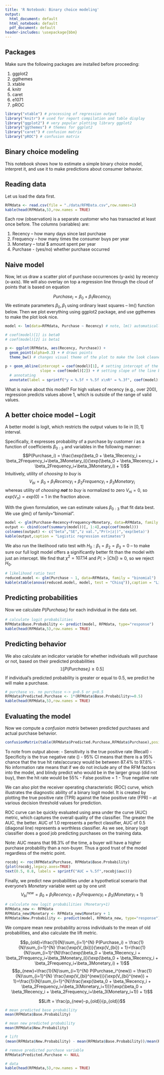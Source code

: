 ```yaml
---
title: 'R Notebook: Binary choice modeling'
output:
  html_document: default
  html_notebook: default
  pdf_document: default
header-includes: \usepackage{bbm}
---
```


## Packages

Make sure the following packages are installed before proceeding:

1. ggplot2
2. ggthemes
3. xtable 
4. knitr
5. caret
6. e1071
7. pROC

```r
library("xtable") # processing of regression output
library("knitr") # used for report compilation and table display
library("ggplot2") # very popular plotting library ggplot2
library("ggthemes") # themes for ggplot2
library("caret") # confusion matrix
library("pROC") # confusion matrix
```


## Binary choice modeling

This notebook shows how to estimate a simple binary choice model, interpret it, and use it to make predictions about consumer behavior. 

## Reading data

Let us load the data first.

```r
RFMdata <- read.csv(file = "./data/RFMData.csv",row.names=1)
kable(head(RFMdata,5),row.names = TRUE)
```

Each row (observation) is a separate customer who has transacted at least once before. The columns (variables) are:

1. Recency – how many days since last
purchase
2. Frequency – how many times the consumer
buys per year
3. Monetary – total $ amount spent per year
4. Purchase - (yes/no) whether purchase occurred 

## Naive model

Now, let us draw a scatter plot of purchase occurrences (y-axis) by recency (x-axis). We will also overlay on top a regression line through the cloud of points that is based on equation

$$Purchase_i=\beta_0+\beta_1Recency_i$$
We estimate parameters $\beta_0,\beta_1$ using ordinary least squares -- lm() function below. Then we plot everything using ggplot2 package, and use ggthemes to make the plot look nice.

```r
model <- lm(data=RFMdata, Purchase ~ Recency) # note, lm() automatically includes intercept

# coef(model)[1] is beta0
# coef(model)[2] is beta1

p <- ggplot(RFMdata, aes(Recency, Purchase)) + 
  geom_point(alpha=0.3) + # draws points
  theme_bw() # changes visual theme of the plot to make the look cleaner

p + geom_abline(intercept = coef(model)[1], # setting intercept of the line based on beta0
                slope = coef(model)[2]) + # setting slope of the line based on beta1
  # annotating
  annotate(label = sprintf("y = %.5f + %.5f x\nR² = %.3f", coef(model)[1],coef(model)[2],  summary(model)$r.squared), geom = "text", x = 75, y = 0.6, size = 4)

```

What is naive about this model? For high values of recency (e.g., over 200), regression predicts values above 1, which is outside of the range of valid values.

## A better choice model -- Logit

A better model is logit, which restricts the output values to lie in $[0,1]$ interval.

Specifically, it expresses probability of a purchase by customer $i$ as a function of coefficients $\beta_{0:3}$ and variables in the following manner:
$$P(Purchase_i) = \frac{\exp(\beta_0 + \beta_1Recency_i + \beta_2Frequency_i+\beta_3Monetary_i)}{\exp(\beta_0 + \beta_1Recency_i + \beta_2Frequency_i+\beta_3Monetary_i) + 1}$$
Intuitively, utility of *choosing to buy* is $$V_{bi} = \beta_0 + \beta_1Recency_i + \beta_2Frequency_i+\beta_3Monetary_i$$ whereas utility of *choosing **not** to buy* is normalized to zero $V_{ni}=0$, so $exp(V_{n})=exp(0)=1$ in the fraction above.

With the given formulation, we can estimate values $\beta_{0:3}$ that fit data best. We use glm() of family="binomial".

```r
model <- glm(Purchase~Recency+Frequency+Monetary, data=RFMdata, family = "binomial")
output <- cbind(coef(summary(model))[, 1:4],exp(coef(model)))
colnames(output) <- c("beta","SE","z val.","Pr(>|z|)",'exp(beta)')
kable(output,caption = "Logistic regression estimates")
```

We also run the likelihood ratio test with $H_0:\beta_1=\beta_2=\beta_3=0$ -- to make sure our full logit model offers a significantly better fit than the model with just an intercept. We find that $\chi^2=107.14$ and $P(>|Chi|)\approx 0$, so we reject $H_0$.

```r
# likelihood ratio test
reduced.model <- glm(Purchase ~ 1, data=RFMdata, family = "binomial")
kable(xtable(anova(reduced.model, model, test = "Chisq")),caption = "Likelihood ratio test")
```

## Predicting probabilities

Now we calculate $P(Purchase_i)$ for each individual in the data set.
```r
# calculate logit probabilities
RFMdata$Base.Probability <- predict(model, RFMdata, type="response")
kable(head(RFMdata,5),row.names = TRUE)
```

## Predicting behavior

We also calculate an indicator variable for whether individuals will purchase or not, based on their predicted probabilities $$\mathbb{1}[P(Purchase_i)\geq 0.5]$$ If individual's predicted probability is greater or equal to 0.5, we predict he will make a purchase. 
```r
# purchase vs. no purchase <-> p>0.5 or p<0.5
RFMdata$Predicted.Purchase <- 1*(RFMdata$Base.Probability>=0.5)
kable(head(RFMdata,5),row.names = TRUE)
```

## Evaluating the model

Now we compute a *confusion matrix* between predicted purchases and actual purchase behavior.
```r
confusionMatrix(table(RFMdata$Predicted.Purchase,RFMdata$Purchase),positive = "1")
```

To note from output above:
- Sensitivity is the true positive rate (Recall)
- Specificity is the true negative rate ()
- 95% CI means that there is a 95% chance that the true hit rate/accuracy would be between 87.4% to 97.8% 
- No information rate means that if we do not include any of the RFM factors into the model, and blindy predict who would be in the larger group (did not buy),
then the hit rate would be 55%
- False positive = 1 - True negative rate

We can also plot the receiver operating characteristic (ROC) curve, which illustrates the diagnostic ability of a binary logit model. It is created by plotting the true positive rate (TPR) against the false positive rate (FPR) -- at various decision threshold values for prediction. 

ROC curve can be quickly evaluated using area under the curve (AUC) metric, which captures the overall quality of the classifier. The greater the AUC, the better. AUC of 1.0 represents a perfect classifier, AUC of 0.5 (diagonal line) represents a worthless classifier. As we see, binary logit classifier does a good job predicting purchases on the training data.

Note: AUC means that 98.3% of the time, a buyer will have a higher purchase probability than a non-buyer. Thus a good trust of the model regardless of the metric point.

```r
rocobj <- roc(RFMdata$Purchase, RFMdata$Base.Probability)
{plot(rocobj,legacy.axes=TRUE)
text(0.5, 0.8, labels = sprintf("AUC = %.5f",rocobj$auc))}
```

Finally, we predict new probabilities under a hypothetical scenario that everyone's *Monetary* variable went up by one unit $$V_{bi}^{new} = \beta_0 + \beta_1Recency_i + \beta_2Frequency_i+\beta_3(Monetary_i+1)$$ 

```r
# calculate new logit probabilities (Monetary+1)
RFMdata_new <- RFMdata
RFMdata_new$Monetary <- RFMdata_new$Monetary + 1
RFMdata$New.Probability <- predict(model, RFMdata_new, type="response") 
```

We compare mean new probability across individuals to the mean of old probabilities, and also calculate the lift metric.

$$p_{old}=\frac{1}{N}\sum_{i=1}^{N} P(Purchase_i) = \frac{1}{N}\sum_{i=1}^{N} \frac{\exp(V_{bi})}{\exp(V_{bi}) + 1}=\frac{1}{N}\sum_{i=1}^{N}\frac{\exp(\beta_0 + \beta_1Recency_i + \beta_2Frequency_i+\beta_3Monetary_i)}{\exp(\beta_0 + \beta_1Recency_i + \beta_2Frequency_i+\beta_3Monetary_i) + 1}$$
$$p_{new}=\frac{1}{N}\sum_{i=1}^{N} P(Purchase_i^{new}) = \frac{1}{N}\sum_{i=1}^{N} \frac{\exp(V_{bi}^{new})}{\exp(V_{bi}^{new}) + 1}=\frac{1}{N}\sum_{i=1}^{N}\frac{\exp(\beta_0 + \beta_1Recency_i + \beta_2Frequency_i+\beta_3(Monetary_i+1))}{\exp(\beta_0 + \beta_1Recency_i + \beta_2Frequency_i+\beta_3(Monetary_i+1)) + 1}$$

$$Lift = \frac{p_{new}-p_{old}}{p_{old}}$$
```r
# mean predicted base probability
mean(RFMdata$Base.Probability)

# mean new predicted probability
mean(RFMdata$New.Probability)

# lift
(mean(RFMdata$New.Probability) - mean(RFMdata$Base.Probability))/mean(RFMdata$Base.Probability)

# remove predicted purchase variable
RFMdata$Predicted.Purchase <- NULL

# data
kable(head(RFMdata,5),row.names = TRUE)
```